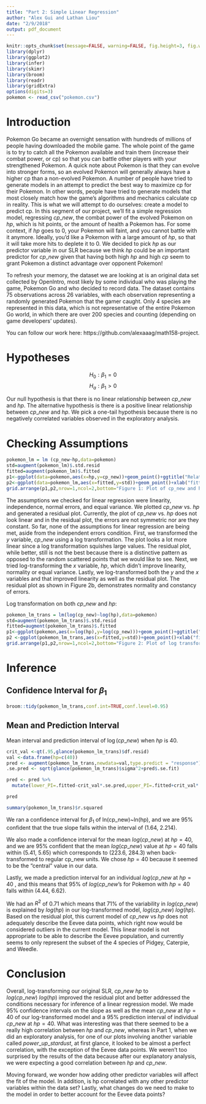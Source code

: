 ```yaml
---
title: "Part 2: Simple Linear Regression"
author: "Alex Gui and Lathan Liou"
date: "2/9/2018"
output: pdf_document
---
```


```r
knitr::opts_chunk$set(message=FALSE, warning=FALSE, fig.height=3, fig.width=8, fig.align = "center",tidy.opts=list(width.cutoff=60),tidy=TRUE)
library(dplyr)
library(ggplot2)
library(infer)
library(skimr)
library(broom)
library(readr)
library(gridExtra)
options(digits=3)
pokemon <- read_csv("pokemon.csv")
```

# Introduction
Pokemon Go became an overnight sensation with hundreds of millions of people having downloaded the mobile game. The whole point of the game is to try to catch all the Pokemon available and train them (increase their combat power, or cp) so that you can battle other players with your strengthened Pokemon. A quick note about Pokemon is that they can evolve into stronger forms, so an evolved Pokemon will generally always have a higher cp than a non-evolved Pokemon. A number of people have tried to generate models in an attempt to predict the best way to maximize cp for their Pokemon. In other words, people have tried to generate models that most closely match how the game's algorithms and mechanics calculate cp in reality. This is what we will attempt to do ourselves: create a model to predict cp. In this segment of our project, we'll fit a simple regression model, regressing $cp\_new$, the combat power of the evolved Pokemon on $hp$, which is hit points, or the amount of health a Pokemon has. For some context, if $hp$ goes to 0, your Pokemon will faint, and you cannot battle with it anymore. Ideally, you'd like a Pokemon with a large amount of $hp$, so that it will take more hits to deplete it to 0. We decided to pick $hp$ as our predictor variable in our SLR because we think $hp$ could be an important predictor for $cp\_new$ given that having both high $hp$ and high $cp$ seem to grant Pokemon a distinct advantage over opponent Pokemon!

To refresh your memory, the dataset we are looking at is an original data set collected by OpenIntro, most likely by some individual who was playing the game, Pokemon Go and who decided to record data. The dataset contains 75 observations across 26 variables, with each observation representing a randomly generated Pokemon that the gamer caught. Only 4 species are represented in this data, which is not representative of the entire Pokemon Go world, in which there are over 200 species and counting (depending on game developers' updates). 

You can follow our work here: https://github.com/alexaaag/math158-project.

# Hypotheses
$$H_0: \beta_1 = 0$$ 
$$H_a: \beta_1 > 0$$

Our null hypothesis is that there is no linear relationship between $cp\_new$ and $hp$. The alternative hypothesis is there is a positive linear relationship between $cp\_new$ and $hp$. We pick a one-tail hypothesis because there is no negatively correlated variables observed in the exploratory analysis.

# Checking Assumptions

```r
pokemon_lm = lm (cp_new~hp,data=pokemon) 
std=augment(pokemon_lm)$.std.resid
fitted=augment(pokemon_lm)$.fitted
p1<-ggplot(data=pokemon,aes(x=hp,y=cp_new))+geom_point()+ggtitle("Relationship Between cp_new and hp")+theme(plot.title = element_text(size = 9))
p2<-ggplot(data=pokemon_lm,aes(x=fitted,y=std))+geom_point()+xlab("fitted")+ylab("standard residual")+geom_hline(yintercept = 0)+ggtitle("Standard Residual Plot")+theme(plot.title = element_text(size = 9))
grid.arrange(p1,p2,nrow=1,ncol=2,bottom="Figure 1: Plot of cp_new and hp")
```

The assumptions we checked for linear regression were linearity, independence, normal errors, and equal variance. We plotted $cp\_new$ vs. $hp$ and generated a residual plot. Currently, the plot of $cp\_new$ vs. $hp$ does not look linear and in the residual plot, the errors are not symmetric nor are they constant. So far, none of the assumptions for linear regression are being met, aside from the independent errors condition. First, we transformed the $y$ variable, $cp\_new$ using a log transformation. The plot looks a lot more linear since a log transformation squishes large values. The residual plot, while better, still is not the best because there is a distinctive pattern as opposed to the random scattered points that we would like to see. Next, we tried log-transforming the $x$ variable, $hp$, which didn't improve linearity, normality or equal variance. Lastly, we log-transformed both the $y$ and the $x$ variables and that improved linearity as well as the residual plot. The residual plot as shown in Figure 2b, demonstrates normality and constancy of errors.

Log transformation on both $cp\_new$ and $hp$: 

```r
pokemon_lm_trans = lm(log(cp_new)~log(hp),data=pokemon) 
std=augment(pokemon_lm_trans)$.std.resid
fitted=augment(pokemon_lm_trans)$.fitted
p1<-ggplot(pokemon,aes(x=log(hp),y=log(cp_new)))+geom_point()+ggtitle("Relationship between log(cp_new) and log(hp) ")+theme(plot.title = element_text(size = 9))
p2 <-ggplot(pokemon_lm_trans,aes(x=fitted,y=std))+geom_point()+xlab("fitted")+ylab("standard residual")+geom_hline(yintercept = 0)+ggtitle("Residual Plot")+theme(plot.title = element_text(size = 9))
grid.arrange(p1,p2,nrow=1,ncol=2,bottom="Figure 2: Plot of log transformation on both cp_new and hp")
```

# Inference

## Confidence Interval for $\beta_1$
```r
broom::tidy(pokemon_lm_trans,conf.int=TRUE,conf.level=0.95)
```

## Mean and Prediction Interval

Mean interval and prediction interval of $\log(cp\_new)$ when $hp$ is 40.

```r
crit_val <-qt(.95,glance(pokemon_lm_trans)$df.resid)
val <-data.frame(hp=c(40))
pred <- augment(pokemon_lm_trans,newdata=val,type.predict = "response")
.se.pred <- sqrt(glance(pokemon_lm_trans)$sigma^2+pred$.se.fit)

pred <- pred %>%
  mutate(lower_PI=.fitted-crit_val*.se.pred,upper_PI=.fitted+crit_val*.se.pred) 

pred
```

```r
summary(pokemon_lm_trans)$r.squared
```


We ran a confidence interval for $\beta_1$ of ln(cp_new)~ln(hp), and we are 95% confident that the true slope falls within the interval of (1.64, 2.214). 

We also made a confidence interval for the mean $log(cp\_new)$ at $hp = 40$, and we are 95% confident that the mean $log(cp\_new)$ value at $hp = 40$ falls within (5.41, 5.65) which corresponds to (223.6, 284.3) when back-transformed to regular cp_new units. We chose $hp = 40$ because it seemed to be the "central" value in our data. 

Lastly, we made a prediction interval for an individual $log(cp\_new$ at $hp=40$ , and this means that 95% of $log(cp\_new$'s for Pokemon with $hp = 40$ falls within (4.44, 6.62). 

We had an $R^2$ of 0.71 which means that 71% of the variability in $log(cp\_new)$ is explained by $log(hp)$ in our log-transformed model, $log(cp\_new) \text{~} log(hp)$. Based on the residual plot, this current model of $cp\_new$ vs $hp$ does not adequately describe the Eevee data points, which right now would be considered outliers in the current model. This linear model is not appropriate to be able to describe the Eevee population, and currently seems to only represent the subset of the 4 species of Pidgey, Caterpie, and Weedle. 

# Conclusion
Overall, log-transforming our original SLR, $cp\_new \text{~} hp$ to $log(cp\_new) \text{~} log(hp)$ improved the residual plot and better addressed the conditions necessary for inference of a linear regression model. We made 95% confidence intervals on the slope as well as the mean $cp\_new$ at $hp = 40$ of our log-transformed model and a 95% prediction interval of individual $cp\_new$ at $hp = 40$. What was interesting was that there seemed to be a really high correlation between $hp$ and $cp\_new$, whereas in Part 1, when we did an exploratory analysis, for one of our plots involving another variable called $power\_up\_stardust$, at first glance, it looked to be almost a perfect correlation, with the exception of the Eevee data points. We weren't too surprised by the results of the data because after our explanatory analysis, we were expecting a good correlation between $hp$ and $cp\_new$. 

Moving forward, we wonder how adding other predictor variables will affect the fit of the model. In addition, is hp correlated with any other predictor variables within the data set? Lastly, what changes do we need to make to the model in order to better account for the Eevee data points? 




